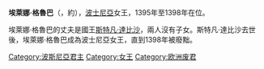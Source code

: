 {{Multiple issues|
{{Expand language|1=en|time=2020-12-04T13:26:28+00:00}}
{{Unreferenced|time=2020-12-04T13:26:28+00:00}}
}}
{{Infobox royalty
| name        = 埃萊娜·格魯巴
| succession  = 波士尼亞王后
| reign       = 1391年 — 95年
| reign-type  = 在位
| succession1 = 波士尼亞女王
| reign1      = 1395年 — 1398年
| predecessor1= [[斯特凡·達比沙|斯特凡·達比沙]]
| successor1  = [[斯特凡·奧斯托亞|斯特凡·奧斯托亞]]
| birth_date  = 約1345年
| death_date  = 1399年
}}
'''埃萊娜·格魯巴'''（{{lang-sr|Јелена Груба}}，約{{bd|1345年||1399年}}），[[波士尼亞王國|波士尼亞]]女王，1395年至1398年在位。

埃萊娜·格魯巴的丈夫是國王[[斯特凡·達比沙|斯特凡·達比沙]]，兩人沒有子女。斯特凡·達比沙去世後，埃萊娜·格魯巴成為波士尼亞女王，直到1398年被廢黜。

[[Category:波斯尼亞君主|Category:波斯尼亞君主]]
[[Category:女王|Category:女王]]
[[Category:欧洲废君|Category:欧洲废君]]